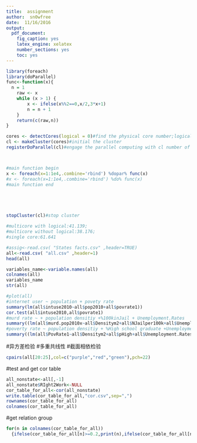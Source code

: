 ```yaml
---
title:  assignment 
author:  sn0wfree 
date:  11/16/2016 
output: 
  pdf_document: 
    fig_caption: yes
    latex_engine: xelatex
    number_sections: yes
    toc: yes
---
```


```r
library(foreach)
library(doParallel)
func<-function(x){
  n = 1
    raw <- x
    while (x > 1) {
        x <- ifelse(x%%2==0,x/2,3*x+1)
        n = n + 1
    }
    return(c(raw,n))
}

cores <- detectCores(logical = 0)#find the physical core number;logical = TRUE-> find the number of core with logical cores
cl <- makeCluster(cores)#initial the cluster 
registerDoParallel(cl)#engage the parallel computing with cl number of cores



#main function begin
x <- foreach(x=1:1e4,.combine='rbind') %dopar% func(x)
#x <- foreach(x=1:1e4,.combine='rbind') %do% func(x)
#main function end





stopCluster(cl)#stop cluster

#multicore with logical:41.139;
#multicore without logical:38.176;
#single core:61.641
```




```r
#assig<-read.csv( "States facts.csv" ,header=TRUE)
all<-read.csv( "all.csv" ,header=1)
head(all)

variables_name<-variable.names(all)
colnames(all)
variables_name
str(all)
``` 





```r
#plot(all)
#internet user ~ population + povety rate
summary(lm(all$intuse2010~all$pop2010+all$povrate1))
cor.test(all$intuse2010,all$povrate1)
#murd rate ~ + population densitiy +%100kinJail + Unemployment.Rates
summary((lm(all$murd.pop2010x~all$Densitym2+all$NJailper100k+all$Unemployment.Rates)))
#poverty rate ~ population densitiy + %High school graduate +Unemployment.Rates
summary((lm(all$PovRate1~all$Densitym2+all$pHigh+all$Unemployment.Rates)))

```
#异方差检验
#多重共线性
#截面相依检验

```r
cpairs(all[20:25],col=c("purple","red","green"),pch=22)

```
#test and get cor table
```r
all_nonstate<-all[,-1]
all_nonstate$RIght2Work<-NULL
cor_table_for_all<-cor(all_nonstate)
write.table(cor_table_for_all,"cor.csv",sep=",")
rownames(cor_table_for_all)
colnames(cor_table_for_all)
```
#get relation group
```r
for(n in colnames(cor_table_for_all))
  {ifelse(cor_table_for_all[n]>=0.2,print(n),ifelse(cor_table_for_all[n]<=-0.2,print(n),NA))}
```


